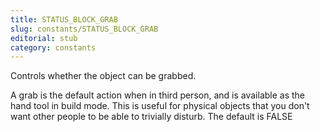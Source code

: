 ```yaml
---
title: STATUS_BLOCK_GRAB
slug: constants/STATUS_BLOCK_GRAB
editorial: stub
category: constants
---
```


<LSLConstant name="STATUS_BLOCK_GRAB"/>

Controls whether the object can be grabbed.

A grab is the default action when in third person, and is available as the hand tool in build mode. This is useful for physical objects that you don't want other people to be able to trivially disturb. The default is FALSE

